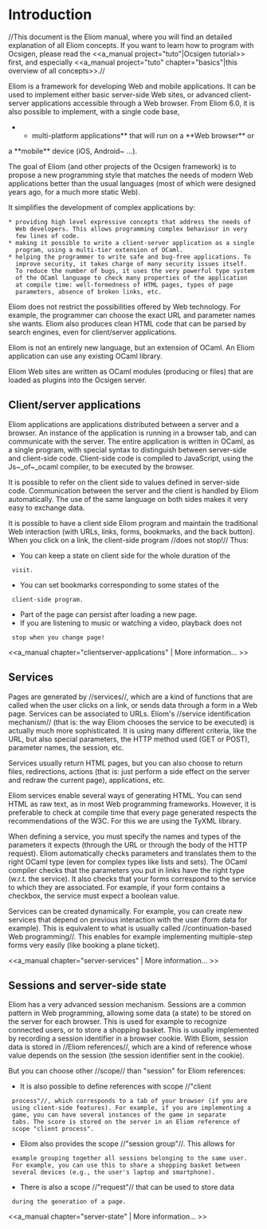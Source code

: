 =Introduction=

//This document is the Eliom manual, where you will find an
detailed explanation of all Eliom concepts.
If you want to learn how to program with Ocsigen, please read
the <<a_manual project="tuto"|Ocsigen tutorial>> first,
and especially <<a_manual project="tuto" chapter="basics"|this overview of all concepts>>.//

Eliom is a framework for developing Web and mobile applications.
It can be used to implement either basic server-side Web sites,
or advanced client-server applications accessible through a Web browser.
From Eliom 6.0,
it is also possible to implement, with a single code base,
**multi-platform applications** that will run on a **Web browser** or
a **mobile** device (iOS, Android~ ...).

The goal of Eliom (and other projects of the Ocsigen framework)
is to propose a new programming style that
matches the needs of modern Web applications better
than the usual languages (most of which were designed years ago,
for a much more static Web).

It simplifies the development of complex applications by:

 * providing high level expressive concepts that address the needs of
   Web developers. This allows programming complex behaviour in very
   few lines of code.
 * making it possible to write a client-server application as a single
   program, using a multi-tier extension of OCaml.
 * helping the programmer to write safe and bug-free applications. To
   improve security, it takes charge of many security issues itself.
   To reduce the number of bugs, it uses the very powerful type system
   of the OCaml language to check many properties of the application
   at compile time: well-formedness of HTML pages, types of page
   parameters, absence of broken links, etc.


Eliom does not restrict the possibilities offered by Web
technology. For example, the programmer can choose the exact URL
and parameter names she wants. Eliom also produces clean HTML code
that can be parsed by search engines, even for client/server
applications.

Eliom is not an entirely new language, but an extension of OCaml. An
Eliom application can use any existing OCaml library.

Eliom Web sites are written as OCaml modules (producing {{{cma}}} or
{{{cmxs}}} files) that are loaded as plugins into the Ocsigen server.

==Client/server applications==

Eliom applications are applications distributed between a server and a
browser. An instance of the application is running in a browser tab,
and can communicate with the server. The entire application is written
in OCaml, as a single program, with special syntax to distinguish
between server-side and client-side code.  Client-side code is
compiled to JavaScript, using the Js~_of~_ocaml compiler, to be
executed by the browser.

It is possible to refer on the client side to values defined in
server-side code. Communication between the server and the client is
handled by Eliom automatically. The use of the same language on both
sides makes it very easy to exchange data.

It is possible to have a client side Eliom program and maintain the
traditional Web interaction (with URLs, links, forms, bookmarks, and
the back button).  When you click on a link, the client-side program
//does not stop!// Thus:

* You can keep a state on client side for the whole duration of the
  visit.
* You can set bookmarks corresponding to some states of the
  client-side program.
* Part of the page can persist after loading a new page.
* If you are listening to music or watching a video, playback does not
  stop when you change page!

<<a_manual chapter="clientserver-applications" | More information... >>

==Services==

Pages are generated by //services//, which are a kind of functions
that are called when the user clicks on a link, or sends data through
a form in a Web page. Services can be associated to URLs. Eliom's
//service identification mechanism// (that is: the way Eliom chooses
the service to be executed) is actually much more sophisticated. It is
using many different criteria, like the URL, but also special
parameters, the HTTP method used (GET or POST), parameter names, the
session, etc.

Services usually return HTML pages, but you can also choose to return
files, redirections, actions (that is: just perform a side effect on
the server and redraw the current page), applications, etc.

Eliom services enable several ways of generating HTML. You can send
HTML as raw text, as in most Web programming frameworks. However, it
is preferable to check at compile time that every page generated
respects the recommendations of the W3C. For this we are using the
TyXML library.

When defining a service, you must specify the names and types of the
parameters it expects (through the URL or through the body of the HTTP
request).  Eliom automatically checks parameters and translates them
to the right OCaml type (even for complex types like lists and sets).
The OCaml compiler checks that the parameters you put in links have
the right type (w.r.t. the service). It also checks that your forms
correspond to the service to which they are associated. For example,
if your form contains a checkbox, the service must expect a boolean
value.

Services can be created dynamically. For example, you can create new
services that depend on previous interaction with the user (form data
for example). This is equivalent to what is usually called
//continuation-based Web programming//. This enables for example
implementing multiple-step forms very easily (like booking a plane
ticket).

<<a_manual chapter="server-services" | More information... >>

==Sessions and server-side state==

Eliom has a very advanced session mechanism.  Sessions are a
common pattern in Web programming, allowing some data (a state) to be
stored on the server for each browser. This is used for example to
recognize connected users, or to store a shopping basket. This is
usually implemented by recording a session identifier in a browser
cookie. With Eliom, session data is stored in //Eliom references//,
which are a kind of reference whose value depends on the session (the
session identifier sent in the cookie).

But you can choose other //scope// than "session" for Eliom
references:
* It is also possible to define references with scope //"client
  process"//, which corresponds to a tab of your browser (if you are
  using client-side features). For example, if you are implementing a
  game, you can have several instances of the game in separate
  tabs. The score is stored on the server in an Eliom reference of
  scope "client process".
* Eliom also provides the scope //"session group"//. This allows for
  example grouping together all sessions belonging to the same user.
  For example, you can use this to share a shopping basket between
  several devices (e.g., the user's laptop and smartphone).
* There is also a scope //"request"// that can be used to store data
  during the generation of a page.

<<a_manual chapter="server-state" | More information... >>

